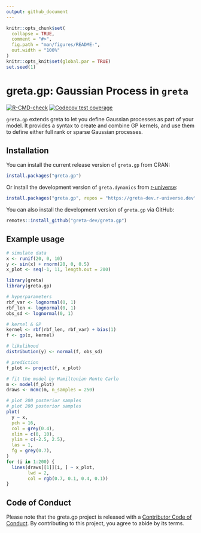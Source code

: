 ```yaml
---
output: github_document
---
```


<!-- README.md is generated from README.Rmd. Please edit that file -->

```r
knitr::opts_chunk$set(
  collapse = TRUE,
  comment = "#>",
  fig.path = "man/figures/README-",
  out.width = "100%"
)
knitr::opts_knit$set(global.par = TRUE)
set.seed(1)
```

# greta.gp: Gaussian Process in `greta`

<!-- badges: start -->
[![R-CMD-check](https://github.com/greta-dev/greta.gp/actions/workflows/R-CMD-check.yaml/badge.svg)](https://github.com/greta-dev/greta.gp/actions/workflows/R-CMD-check.yaml)
[![Codecov test coverage](https://codecov.io/gh/greta-dev/greta.gp/branch/master/graph/badge.svg)](https://app.codecov.io/gh/greta-dev/greta.gp?branch=master)
<!-- badges: end -->

`greta.gp` extends greta to let you define Gaussian processes as part of your model. It provides a syntax to create and combine GP kernels, and use them to define either full rank or sparse Gaussian processes.

## Installation

You can install the current release version of `greta.gp` from CRAN:

``` r
install.packages("greta.gp")
```

Or install the development version of `greta.dynamics` from [r-universe](https://greta-dev.r-universe.dev/ui#builds):

```r
install.packages("greta.gp", repos = "https://greta-dev.r-universe.dev")
```

You can also install the development version of `greta.gp` via GitHub:

``` r
remotes::install_github("greta-dev/greta.gp")
```

## Example usage

```r
# simulate data
x <- runif(20, 0, 10)
y <- sin(x) + rnorm(20, 0, 0.5)
x_plot <- seq(-1, 11, length.out = 200)
```

```r
library(greta)
library(greta.gp)

# hyperparameters
rbf_var <- lognormal(0, 1)
rbf_len <- lognormal(0, 1)
obs_sd <- lognormal(0, 1)

# kernel & GP
kernel <- rbf(rbf_len, rbf_var) + bias(1)
f <- gp(x, kernel)

# likelihood
distribution(y) <- normal(f, obs_sd)

# prediction
f_plot <- project(f, x_plot)
```

```r
# fit the model by Hamiltonian Monte Carlo
m <- model(f_plot)
draws <- mcmc(m, n_samples = 250)
```

```r
# plot 200 posterior samples
# plot 200 posterior samples
plot(
  y ~ x,
  pch = 16,
  col = grey(0.4),
  xlim = c(0, 10),
  ylim = c(-2.5, 2.5),
  las = 1,
  fg = grey(0.7),
)
for (i in 1:200) {
  lines(draws[[1]][i, ] ~ x_plot,
        lwd = 2,
        col = rgb(0.7, 0.1, 0.4, 0.1))  
}
```

## Code of Conduct

Please note that the greta.gp project is released with a [Contributor Code of Conduct](https://greta-dev.github.io/greta.gp/CODE_OF_CONDUCT.html). By contributing to this project, you agree to abide by its terms.
